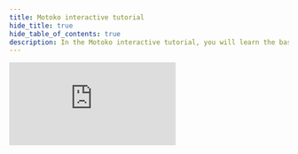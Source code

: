 ```yaml
---
title: Motoko interactive tutorial
hide_title: true
hide_table_of_contents: true
description: In the Motoko interactive tutorial, you will learn the basics of the Motoko programming language and how to use it to build programs on the Internet Computer.
---
```


<style>
  {`
    #course-iframe {
      margin: 0 auto;
      display: block;
      width: 100%;
      height: calc(100dvh - 140px);
    }
    .theme-doc-footer {
      display: none;
    }
    .pagination-nav {
      display: none;
    }
    .container .row .col {
      margin: 0;
      padding: 0;
    }
    .container .row .col > div {
      padding: 0 !important;
    }
  `}
</style>

<iframe
  id="course-iframe"
  src="https://motoko.agorapp.dev/course/motoko/motoko-tutorial/introduction"
  frameborder="0"
  allow="accelerometer; autoplay; encrypted-media; gyroscope; picture-in-picture; fullscreen"
  allowfullscreen
></iframe>
